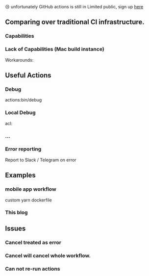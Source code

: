 
<div className={styles.warning}>
  😢 unfortunately GitHub actions is still in Limited public,
    sign up <a href="https://github.com/features/actions">here</a>
</div>

## Comparing over traditional CI infrastructure.

### Capabilities

### Lack of Capabilities (Mac build instance)

Workarounds:

## Useful Actions

### Debug
actions:bin/debug

### Local Debug

acl:

### ...

### Error reporting

Report to Slack / Telegram on error

## Examples

### mobile app workflow

custom yarn dockerfile

### This blog

## Issues

### Cancel treated as error
### Cancel will cancel whole workflow.
### Can not re-run actions

